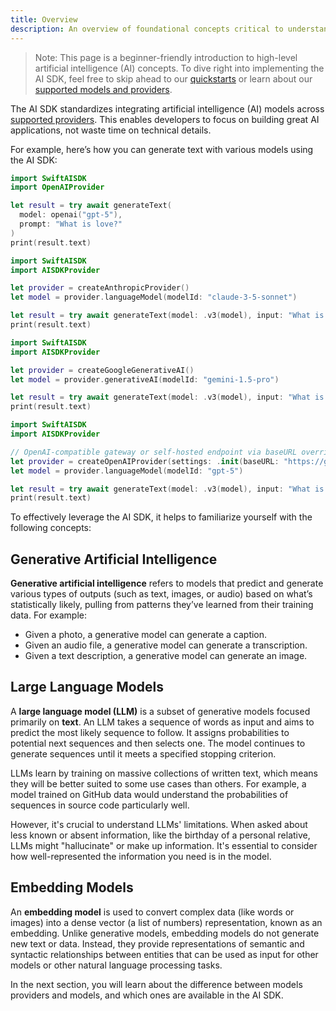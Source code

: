 ```yaml
---
title: Overview
description: An overview of foundational concepts critical to understanding the AI SDK
---
```


> Note:   This page is a beginner-friendly introduction to high-level artificial
  intelligence (AI) concepts. To dive right into implementing the AI SDK, feel
  free to skip ahead to our [quickstarts](/docs/getting-started) or learn about
  our [supported models and providers](/docs/foundations/providers-and-models).

The AI SDK standardizes integrating artificial intelligence (AI) models across [supported providers](/docs/foundations/providers-and-models). This enables developers to focus on building great AI applications, not waste time on technical details.

For example, here’s how you can generate text with various models using the AI SDK:


<Tabs syncKey="provider">
  <TabItem label="OpenAI">

```swift
import SwiftAISDK
import OpenAIProvider

let result = try await generateText(
  model: openai("gpt-5"),
  prompt: "What is love?"
)
print(result.text)
```

  </TabItem>
  <TabItem label="Anthropic">

```swift
import SwiftAISDK
import AISDKProvider

let provider = createAnthropicProvider()
let model = provider.languageModel(modelId: "claude-3-5-sonnet")

let result = try await generateText(model: .v3(model), input: "What is love?")
print(result.text)
```

  </TabItem>
  <TabItem label="Google">

```swift
import SwiftAISDK
import AISDKProvider

let provider = createGoogleGenerativeAI()
let model = provider.generativeAI(modelId: "gemini-1.5-pro")

let result = try await generateText(model: .v3(model), input: "What is love?")
print(result.text)
```

  </TabItem>
  <TabItem label="Custom">

```swift
import SwiftAISDK
import AISDKProvider

// OpenAI-compatible gateway or self-hosted endpoint via baseURL override
let provider = createOpenAIProvider(settings: .init(baseURL: "https://gateway.example.com/v1"))
let model = provider.languageModel(modelId: "gpt-5")

let result = try await generateText(model: .v3(model), input: "What is love?")
print(result.text)
```

  </TabItem>
</Tabs>


To effectively leverage the AI SDK, it helps to familiarize yourself with the following concepts:

## Generative Artificial Intelligence

**Generative artificial intelligence** refers to models that predict and generate various types of outputs (such as text, images, or audio) based on what’s statistically likely, pulling from patterns they’ve learned from their training data. For example:

- Given a photo, a generative model can generate a caption.
- Given an audio file, a generative model can generate a transcription.
- Given a text description, a generative model can generate an image.

## Large Language Models

A **large language model (LLM)** is a subset of generative models focused primarily on **text**. An LLM takes a sequence of words as input and aims to predict the most likely sequence to follow. It assigns probabilities to potential next sequences and then selects one. The model continues to generate sequences until it meets a specified stopping criterion.

LLMs learn by training on massive collections of written text, which means they will be better suited to some use cases than others. For example, a model trained on GitHub data would understand the probabilities of sequences in source code particularly well.

However, it's crucial to understand LLMs' limitations. When asked about less known or absent information, like the birthday of a personal relative, LLMs might "hallucinate" or make up information. It's essential to consider how well-represented the information you need is in the model.

## Embedding Models

An **embedding model** is used to convert complex data (like words or images) into a dense vector (a list of numbers) representation, known as an embedding. Unlike generative models, embedding models do not generate new text or data. Instead, they provide representations of semantic and syntactic relationships between entities that can be used as input for other models or other natural language processing tasks.

In the next section, you will learn about the difference between models providers and models, and which ones are available in the AI SDK.
